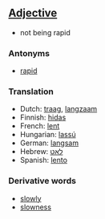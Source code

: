 ==[[Adjective]]==

*not being rapid

===Antonyms===
*[[rapid]]

===Translation===
*Dutch: [[traag]], [[langzaam]]
*Finnish: [[hidas]]
*French: [[lent]]
*Hungarian: [[lassú]]
*German: [[langsam]]
*Hebrew: [[לאט]]
*Spanish: [[lento]]

===Derivative words===
*[[slowly]]
*[[slowness]]
